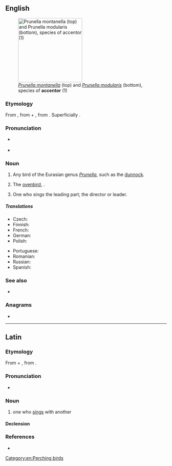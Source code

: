 ==English==
{{wikipedia}}
[[Image:Prunella modularis montanella.jpg|thumb|right|200px|''[[Prunella montanella]]'' (top) and ''[[Prunella modularis]]'' (bottom), species of '''accentor''' (1)]]

===Etymology===
From {{bor|en|la|accentor||one who sings with another}}, from {{m|la|ad}} + {{m|la|cantor||singer}}, from {{m|la|canō||sing}}. Superficially {{suffix|en|accent|or}}.

===Pronunciation===
* {{a|UK}} {{IPA|en|/əkˈsɛntə/}}
* {{a|US}} {{IPA|en|/ək.ˈsɛn.tɚ/}}

===Noun===
{{en-noun}}

# Any bird of the Eurasian genus ''[[Prunella]]'', such as the [[dunnock]].
# {{lb|en|obsolete}} The [[ovenbird]], {{taxlink|Seiurus aurocapilla|species}}.
# {{lb|en|music|obsolete}} One who sings the leading part; the director or leader.

=====Translations=====
{{trans-top|bird of the ''Prunella'' genus}}
* Czech: {{t|cs|pěvuška}}
* Finnish: {{t+|fi|rautiainen}}
* French: {{t+|fr|accenteur|m}}
* German: {{t+|de|Braunelle|f}}
* Polish: {{t|pl|płochacz|m}}
{{trans-mid}}
* Portuguese: {{t+|pt|ferreirinha|f}}
* Romanian: {{t+|ro|brumăriță|f}}
* Russian: {{t+|ru|завиру́шка|m}}
* Spanish: {{t+|es|acentor|m}}
{{trans-bottom}}

{{trans-top|''music'': director or leader}}
{{trans-mid}}
{{trans-bottom}}

===See also===
* {{l|en|hedge sparrow}}

===Anagrams===
* {{anagrams|en|a=accenort|concreta}}

[[Category:en:Perching birds]]

----

==Latin==
{{was fwotd|la|2014|August|22}}

===Etymology===
From {{m|la|ad}} + {{m|la|cantor||singer}}, from {{m|la|canō||sing}}.

===Pronunciation===
* {{la-IPA|accentor}}

===Noun===
{{la-noun|accentor<3>}}

# one who [[sing]]s with another

====Declension====
{{la-ndecl|accentor<3>}}

===References===
* {{R:L&S}}